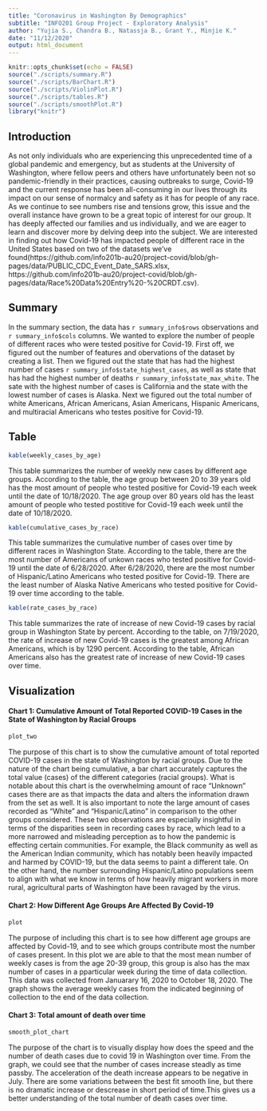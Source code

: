```yaml
---
title: "Coronavirus in Washington By Demographics"
subtitle: "INFO201 Group Project - Exploratory Analysis"
author: "Yujia S., Chandra B., Natassja B., Grant Y., Minjie K."
date: "11/12/2020"
output: html_document
---
```


```r
knitr::opts_chunk$set(echo = FALSE)
source("./scripts/summary.R")
source("./scripts/BarChart.R")
source("./scripts/ViolinPlot.R")
source("./scripts/tables.R")
source("./scripts/smoothPlot.R")
library("knitr")
```

## Introduction
As not only individuals who are experiencing this unprecedented time of a global pandemic and emergency, but as students at the University of Washington, where fellow peers and others have unfortunately been not so pandemic-friendly in their practices, causing outbreaks to surge, Covid-19 and the current response has been all-consuming in our lives through its impact on our sense of normalcy and safety as it has for people of any race. As we continue to see numbers rise and tensions grow, this issue and the overall instance have grown to be a great topic of interest for our group. It has deeply affected our families and us individually, and we are eager to learn and discover more by delving deep into the subject. We are interested in finding out how Covid-19 has impacted people of different race in the United States based on two of the datasets we've found(https://github.com/info201b-au20/project-covid/blob/gh-pages/data/PUBLIC_CDC_Event_Date_SARS.xlsx, https://github.com/info201b-au20/project-covid/blob/gh-pages/data/Race%20Data%20Entry%20-%20CRDT.csv).

## Summary
In the summary section, the data has `r summary_info$rows` observations and `r summary_info$cols` columns. We wanted to explore the number of people of different races who were tested positive for Covid-19. First off, we figured out the number of features and obervations of the dataset by creating a list. Then we figured out the state that has had the highest number of cases `r summary_info$state_highest_cases`, as well as state that has had the highest number of deaths `r summary_info$state_max_white`. The sate with the highest number of cases is California and the state with the lowest number of cases is Alaska. Next we figured out the total number of white Americans, African Americans, Asian Americans, Hispanic Americans, and multiracial Americans who testes positive for Covid-19.

## Table
```r
kable(weekly_cases_by_age)
```
This table summarizes the number of weekly new cases by different age groups. According to the table, the age group between 20 to 39 years old has the most amount of people who tested positive for Covid-19 each week until the date of 10/18/2020. The age group over 80 years old has the least amount of people who tested postitive for Covid-19 each week until the date of 10/18/2020.
```r
kable(cumulative_cases_by_race)
```
This table summarizes the cumulative number of cases over time by different races in Washington State. According to the table, there are the most number of Americans of unkown races who tested positive for Covid-19 until the date of 6/28/2020. After 6/28/2020, there are the most number of Hispanic/Latino Americans who tested positive for Covid-19. There are the least number of Alaska Native Americans who tested positive for Covid-19 over time according to the table.
```r
kable(rate_cases_by_race)
```
This table summarizes the rate of increase of new Covid-19 cases by racial group in Washington State by percent. According to the table, on 7/19/2020, the rate of increase of new Covid-19 cases is the greatest among African Americans, which is by 1290 percent. According to the table, African Americans also has the greatest rate of increase of new Covid-19 cases over time.

## Visualization
#### Chart 1: Cumulative Amount of Total Reported COVID-19 Cases in the State of Washington by Racial Groups
```r
plot_two
```
The purpose of this chart is to show the cumulative amount of total reported COVID-19 cases in the state of Washington by racial groups. Due to the nature of the chart being cumulative, a bar chart accurately captures the total value (cases) of the different categories (racial groups). What is notable about this chart is the overwhelming amount of race “Unknown” cases there are as that impacts the data and alters the information drawn from the set as well. It is also important to note the large amount of cases recorded as “White” and “Hispanic/Latino” in comparison to the other groups considered. These two observations are especially insightful in terms of the disparities seen in recording cases by race, which lead to a more narrowed and misleading perception as to how the pandemic is effecting certain communities. For example, the Black community as well as the American Indian community, which has notably been heavily impacted and harmed by COVID-19, but the data seems to paint a different tale. On the other hand, the number surrounding Hispanic/Latino populations seem to align with what we know in terms of how heavily migrant workers in more rural, agricultural parts of Washington have been ravaged by the virus.

#### Chart 2: How Different Age Groups Are Affected By Covid-19
```r
plot
```
The purpose of including this chart is to see how different age groups are affected by Covid-19, and to see which groups contribute most the number of cases present. In this plot we are able to that the most mean number of weekly cases is from the age 20-39 group, this group is also has the max number of cases in a pparticular week during the time of data collection. This data was collected from Januarary 16, 2020 to October 18, 2020.  The graph shows the average weekly cases from the indicated beginning of collection to the end of the data collection.

#### Chart 3: Total amount of death over time
```r
smooth_plot_chart
```
The purpose of the chart is to visually display how does the speed and the number of death cases due to covid 19 in Washington over time. From the graph, we could see that the number of cases increase steadly as time passby. The acceleration of the death increase appears to be negative in July. There are some variations between the best fit smooth line, but there is no dramatic increase or descrease in short period of time.This gives us a better understanding of the total number of death cases over time. 

